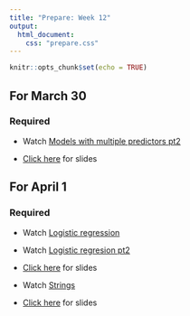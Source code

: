 ```yaml
---
title: "Prepare: Week 12"
output: 
  html_document:
    css: "prepare.css"
---
```


```r
knitr::opts_chunk$set(echo = TRUE)
```



## For March 30

### Required

- Watch [Models with multiple predictors pt2](https://www.youtube.com/watch?v=nJAYRnLPb10)

- [Click here](https://rstudio-education.github.io/datascience-box/course-materials/slides/u4-d05-more-model-multiple-predictors/u4-d05-more-model-multiple-predictors.html#1) for slides

## For April 1

### Required

- Watch [Logistic regression](https://www.youtube.com/watch?v=AidXFYSYfJg)

- Watch [Logistic regresion pt2](https://www.youtube.com/watch?v=dQw4w9WgXcQ)

- [Click here](https://rstudio-education.github.io/datascience-box/course-materials/slides/u4-d06-logistic-reg/u4-d06-logistic-reg.html#1) for slides

- Watch [Strings](https://warpwire.duke.edu/w/Lw4GAA/)

- [Click here](https://sta199-f21-001.netlify.app/slides/strings.html#1) for slides

